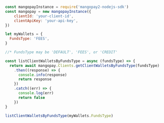   
```javascript NodeJS  

const mangopayInstance = require('mangopay2-nodejs-sdk')
const mangopay = new mangopayInstance({
    clientId: 'your-client-id',
    clientApiKey: 'your-api-key',
})

let myWallets = {
  FundsType: 'FEES',
}

//* FundsType may be 'DEFAULT', 'FEES', or 'CREDIT'

const listClientWalletsByFundsType = async (fundsType) => {
  return await mangopay.Clients.getClientWalletsByFundsType(fundsType)
    .then((response) => {
      console.info(response)
      return response
    })
    .catch((err) => {
      console.log(err)
      return false
    })
}

listClientWalletsByFundsType(myWallets.FundsType)  
```